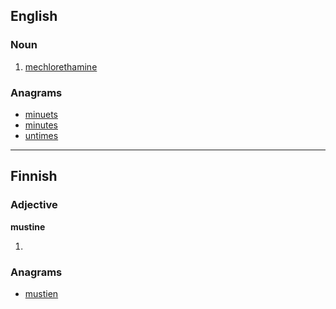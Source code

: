 ==English==

===Noun===
{{en-noun|-}}

# [[mechlorethamine]]

===Anagrams===
* [[minuets#English|minuets]]
* [[minutes#English|minutes]]
* [[untimes#English|untimes]]

----

==Finnish==

===Adjective===
'''mustine'''

# {{fi-form of|musta|type=adjective|case=comitative|pl=plural}}

===Anagrams===
* [[mustien#Finnish|mustien]]